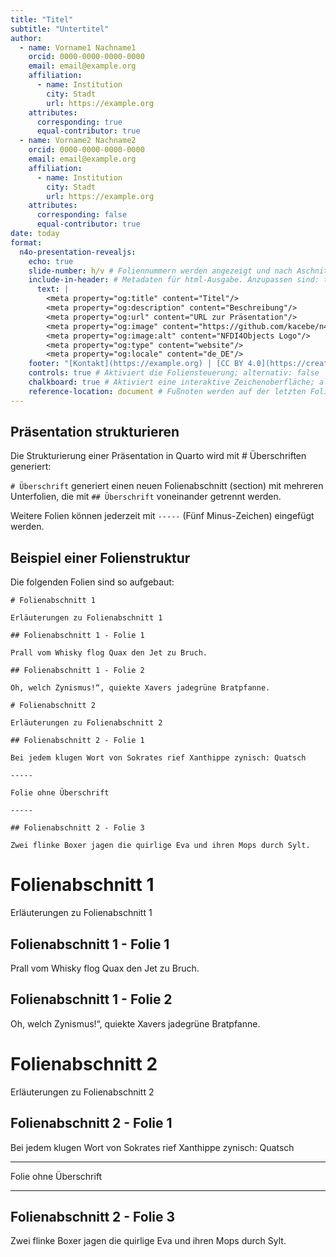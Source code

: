 ```yaml
---
title: "Titel"
subtitle: "Untertitel"
author: 
  - name: Vorname1 Nachname1
    orcid: 0000-0000-0000-0000
    email: email@example.org
    affiliation: 
      - name: Institution
        city: Stadt
        url: https://example.org
    attributes:
      corresponding: true
      equal-contributor: true
  - name: Vorname2 Nachname2
    orcid: 0000-0000-0000-0000
    email: email@example.org
    affiliation: 
      - name: Institution
        city: Stadt
        url: https://example.org
    attributes:
      corresponding: false
      equal-contributor: true
date: today
format:
  n4o-presentation-revealjs:
    echo: true
    slide-number: h/v # Foliennummern werden angezeigt und nach Aschnitt/Nummer unterschieden.
    include-in-header: # Metadaten für html-Ausgabe. Anzupassen sind: title, description, und url.
      text: |
        <meta property="og:title" content="Titel"/>
        <meta property="og:description" content="Beschreibung"/>
        <meta property="og:url" content="URL zur Präsentation"/>
        <meta property="og:image" content="https://github.com/kacebe/n4o-presentation/blob/main/_extensions/n4o-presentation/n4o_logo_kurztitel.png"/>
        <meta property="og:image:alt" content="NFDI4Objects Logo"/>
        <meta property="og:type" content="website"/>
        <meta property="og:locale" content="de_DE"/>
    footer: "[Kontakt](https://example.org) | [CC BY 4.0](https://creativecommons.org/licenses/by/4.0/)"
    controls: true # Aktiviert die Foliensteuerung; alternativ: false
    chalkboard: true # Aktiviert eine interaktive Zeichenoberfläche; alternativ: false
    reference-location: document # Fußnoten werden auf der letzten Folie gesammelt.
---
```


## Präsentation strukturieren

Die Strukturierung einer Präsentation in Quarto wird mit \# Überschriften generiert:

`# Überschrift` generiert einen neuen Folienabschnitt (section) mit mehreren Unterfolien, die mit `## Überschrift` voneinander getrennt werden.

Weitere Folien können jederzeit mit `-----` (Fünf Minus-Zeichen) eingefügt werden.

## Beispiel einer Folienstruktur

Die folgenden Folien sind so aufgebaut:

```qmd
# Folienabschnitt 1

Erläuterungen zu Folienabschnitt 1

## Folienabschnitt 1 - Folie 1

Prall vom Whisky flog Quax den Jet zu Bruch.

## Folienabschnitt 1 - Folie 2

Oh, welch Zynismus!“, quiekte Xavers jadegrüne Bratpfanne.

# Folienabschnitt 2

Erläuterungen zu Folienabschnitt 2

## Folienabschnitt 2 - Folie 1

Bei jedem klugen Wort von Sokrates rief Xanthippe zynisch: Quatsch

-----

Folie ohne Überschrift

-----

## Folienabschnitt 2 - Folie 3

Zwei flinke Boxer jagen die quirlige Eva und ihren Mops durch Sylt.

```

# Folienabschnitt 1

Erläuterungen zu Folienabschnitt 1

## Folienabschnitt 1 - Folie 1

Prall vom Whisky flog Quax den Jet zu Bruch.

## Folienabschnitt 1 - Folie 2

Oh, welch Zynismus!“, quiekte Xavers jadegrüne Bratpfanne.

# Folienabschnitt 2

Erläuterungen zu Folienabschnitt 2

## Folienabschnitt 2 - Folie 1

Bei jedem klugen Wort von Sokrates rief Xanthippe zynisch: Quatsch

-----

Folie ohne Überschrift

-----

## Folienabschnitt 2 - Folie 3

Zwei flinke Boxer jagen die quirlige Eva und ihren Mops durch Sylt.
